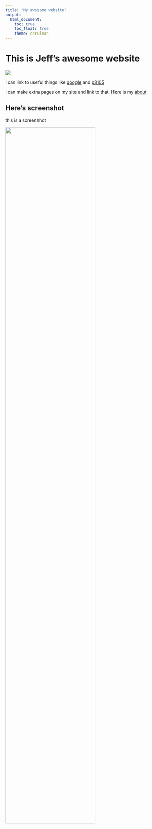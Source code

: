 ```yaml
---
title: "My awesome website"
output: 
  html_document:
    toc: true
    toc_float: true
    theme: cerulean
---
```


# This is Jeff's awesome website

![](https://media.giphy.com/media/drXGoW1iudhKw/giphy.gif)

l can link to useful things like
[google](https://www.google.com/) and [p8105](https://www.p8105.com)

l can make extra pages on my site and link to that. Here is my [about](about.html)

## Here's screenshot
this is a screenshot

<img src="images/123.jpg" style="width:75%">
